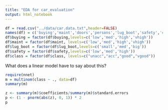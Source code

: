 ```yaml
---
title: "EDA for car_evaluation"
output: html_notebook
---
```



```r

df = read.csv("../data/car.data.txt",header=FALSE)
names(df) = c('buying','maint','doors','persons','lug_boot','safety','class')
df$buying = factor(df$buying,levels=c('low','med','high','vhigh'))
df$maint = factor(df$maint, levels=c('low','med','high','vhigh'))
df$lug_boot = factor(df$lug_boot,levels=c('small','med','big'))
df$safety = factor(df$safety,levels=c('low','med','high'))
df$class = factor(df$class, levels=c("unacc","acc","good","vgood"))

```

What does a linear model have to say about this?

```R
require(nnet)
m = multinom(class ~ ., data=df)
summary(m)
```

```r
z <- summary(m)$coefficients/summary(m)$standard.errors
p <- (1 - pnorm(abs(z), 0, 1)) * 2
p
```